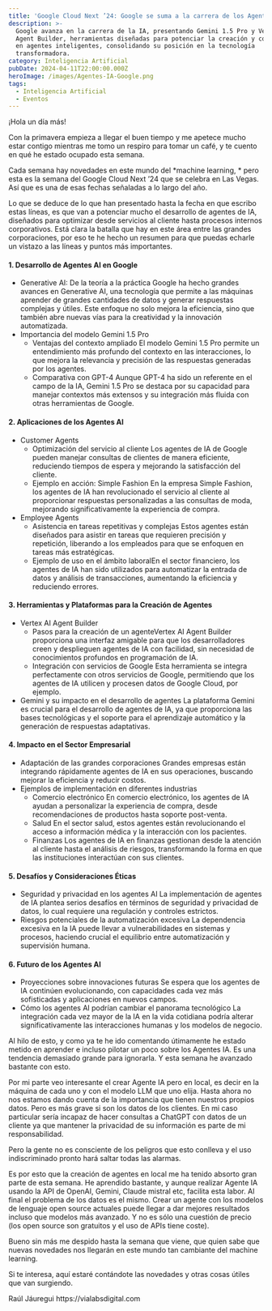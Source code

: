 ```yaml
---
title: 'Google Cloud Next ’24: Google se suma a la carrera de los Agentes IA'
description: >-
  Google avanza en la carrera de la IA, presentando Gemini 1.5 Pro y Vertex AI
  Agent Builder, herramientas diseñadas para potenciar la creación y comprensión
  en agentes inteligentes, consolidando su posición en la tecnología
  transformadora.
category: Inteligencia Artificial
pubDate: 2024-04-11T22:00:00.000Z
heroImage: /images/Agentes-IA-Google.png
tags:
  - Inteligencia Artificial
  - Eventos
---
```


¡Hola un día más!

Con la primavera empieza a llegar el buen tiempo y me apetece mucho estar contigo mientras me tomo un respiro para tomar un café, y te cuento en qué he estado ocupado esta semana.

Cada semana hay novedades en este mundo del \*machine learning, \* pero esta es la semana del Google Cloud Next ’24 que se celebra en Las Vegas. Así que es una de esas fechas señaladas a lo largo del año.

Lo que se deduce de lo que han presentado hasta la fecha en que escribo estas líneas, es que van a potenciar mucho el desarrollo de agentes de IA, diseñados para optimizar desde servicios al cliente hasta procesos internos corporativos. Está clara la batalla que hay en este área entre las grandes corporaciones, por eso te he hecho un resumen para que puedas echarle un vistazo a las líneas y puntos más importantes. 

#### 1. Desarrollo de Agentes AI en Google

* Generative AI: De la teoría a la práctica
  Google ha hecho grandes avances en Generative AI, una tecnología que permite a las máquinas aprender de grandes cantidades de datos y generar respuestas complejas y útiles. Este enfoque no solo mejora la eficiencia, sino que también abre nuevas vías para la creatividad y la innovación automatizada.
* Importancia del modelo Gemini 1.5 Pro
  * Ventajas del contexto ampliado El modelo Gemini 1.5 Pro permite un entendimiento más profundo del contexto en las interacciones, lo que mejora la relevancia y precisión de las respuestas generadas por los agentes.
  * Comparativa con GPT-4 Aunque GPT-4 ha sido un referente en el campo de la IA, Gemini 1.5 Pro se destaca por su capacidad para manejar contextos más extensos y su integración más fluida con otras herramientas de Google.

#### 2. Aplicaciones de los Agentes AI

* Customer Agents
  * Optimización del servicio al cliente Los agentes de IA de Google pueden manejar consultas de clientes de manera eficiente, reduciendo tiempos de espera y mejorando la satisfacción del cliente.
  * Ejemplo en acción: Simple Fashion En la empresa Simple Fashion, los agentes de IA han revolucionado el servicio al cliente al proporcionar respuestas personalizadas a las consultas de moda, mejorando significativamente la experiencia de compra.
* Employee Agents
  * Asistencia en tareas repetitivas y complejas Estos agentes están diseñados para asistir en tareas que requieren precisión y repetición, liberando a los empleados para que se enfoquen en tareas más estratégicas.
  * Ejemplo de uso en el ámbito laboralEn el sector financiero, los agentes de IA han sido utilizados para automatizar la entrada de datos y análisis de transacciones, aumentando la eficiencia y reduciendo errores.

#### 3. Herramientas y Plataformas para la Creación de Agentes

* Vertex AI Agent Builder
  * Pasos para la creación de un agenteVertex AI Agent Builder proporciona una interfaz amigable para que los desarrolladores creen y desplieguen agentes de IA con facilidad, sin necesidad de conocimientos profundos en programación de IA.
  * Integración con servicios de Google Esta herramienta se integra perfectamente con otros servicios de Google, permitiendo que los agentes de IA utilicen y procesen datos de Google Cloud, por ejemplo.
* Gemini y su impacto en el desarrollo de agentes La plataforma Gemini es crucial para el desarrollo de agentes de IA, ya que proporciona las bases tecnológicas y el soporte para el aprendizaje automático y la generación de respuestas adaptativas.

#### 4. Impacto en el Sector Empresarial

* Adaptación de las grandes corporaciones Grandes empresas están integrando rápidamente agentes de IA en sus operaciones, buscando mejorar la eficiencia y reducir costos.
* Ejemplos de implementación en diferentes industrias
  * Comercio electrónico En comercio electrónico, los agentes de IA ayudan a personalizar la experiencia de compra, desde recomendaciones de productos hasta soporte post-venta.
  * Salud En el sector salud, estos agentes están revolucionando el acceso a información médica y la interacción con los pacientes.
  * Finanzas Los agentes de IA en finanzas gestionan desde la atención al cliente hasta el análisis de riesgos, transformando la forma en que las instituciones interactúan con sus clientes.

#### 5. Desafíos y Consideraciones Éticas

* Seguridad y privacidad en los agentes AI La implementación de agentes de IA plantea serios desafíos en términos de seguridad y privacidad de datos, lo cual requiere una regulación y controles estrictos.
* Riesgos potenciales de la automatización excesiva La dependencia excesiva en la IA puede llevar a vulnerabilidades en sistemas y procesos, haciendo crucial el equilibrio entre automatización y supervisión humana.

#### 6. Futuro de los Agentes AI

* Proyecciones sobre innovaciones futuras Se espera que los agentes de IA continúen evolucionando, con capacidades cada vez más sofisticadas y aplicaciones en nuevos campos.
* Cómo los agentes AI podrían cambiar el panorama tecnológico La integración cada vez mayor de la IA en la vida cotidiana podría alterar significativamente las interacciones humanas y los modelos de negocio.

Al hilo de esto, y como ya te he ido comentando útimamente he estado metido en aprender e incluso pilotar un poco sobre los Agentes IA. Es una tendencia demasiado grande para ignorarla. Y esta semana he avanzado bastante con esto. 

Por mi parte veo interesante el crear Agente IA pero en local, es decir en la máquina de cada uno y con el modelo LLM que uno elija. Hasta ahora no nos estamos dando cuenta de la importancia que tienen nuestros propios datos. Pero es más grave si son los datos de los clientes. En mi caso particular sería incapaz de hacer consultas a ChatGPT con datos de un cliente ya que mantener la privacidad de su información es parte de mi responsabilidad.

Pero la gente no es consciente de los peligros que esto conlleva y el uso indiscriminado pronto hará saltar todas las alarmas.

Es por esto que la creación de agentes en local me ha tenido absorto gran parte de esta semana. He aprendido bastante, y aunque realizar Agente IA usando la API de OpenAI, Gemini, Claude mistral etc, facilita esta labor. Al final el problema de los datos es el mismo. Crear un agente con los modelos de lenguaje open source actuales puede llegar a dar mejores resultados incluso que modelos más avanzado. Y no es sólo una cuestión de precio (los open source son gratuitos y el uso de APIs tiene coste).

Bueno sin más me despido hasta la semana que viene, que quien sabe que nuevas novedades nos llegarán en este mundo tan cambiante del machine learning.

Si te interesa, aquí estaré contándote las novedades y otras cosas útiles que van surgiendo.

Raúl Jáuregui https\://vialabsdigital.com
